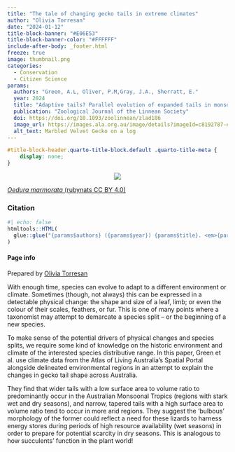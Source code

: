 ```yaml
---
title: "The tale of changing gecko tails in extreme climates"
author: "Olivia Torresan"
date: "2024-01-12"
title-block-banner: "#E06E53"
title-block-banner-color: "#FFFFFF"
include-after-body: _footer.html
freeze: true
image: thumbnail.png 
categories:
  - Conservation
  - Citizen Science
params:
  authors: "Green, A.L, Oliver, P.M,Gray, J.A., Sherratt, E."
  year: 2024
  title: "Adaptive tails? Parallel evolution of expanded tails in monsoonal tropics lineages of an Australian gecko radiation (Oedura)"
  publication: "Zoological Journal of the Linnean Society"
  doi: https://doi.org/10.1093/zoolinnean/zlad186
  image_url: https://images.ala.org.au/image/details?imageId=c8192787-e0a4-43d1-957d-a9b76d8ee2b6
  alt_text: Marbled Velvet Gecko on a log
---
```


<!-- remove metadata section -->

```css
#title-block-header.quarto-title-block.default .quarto-title-meta {
    display: none;
}
```


<!-- Side panel -->

:::{.column-page}

:::{.paper-side-column}
<center>
:::{.col-image layout-ncol=1 style="margin-left: auto; margin-right: auto;"}
<!-- add image url -->
<img src="https://ala-images.s3.ap-southeast-2.amazonaws.com/store/6/b/2/e/c8192787-e0a4-43d1-957d-a9b76d8ee2b6/original" class="rounded"/></img>
:::
</center>

::: figure-caption
<!-- edit caption -->
[*Oedura marmorata* (rubynats CC BY 4.0)](https://images.ala.org.au/image/details?imageId=c8192787-e0a4-43d1-957d-a9b76d8ee2b6)
:::

### Citation
```r
#| echo: false
htmltools::HTML(
  glue::glue("{params$authors} ({params$year}) {params$title}. <em>{params$publication}</em> <a href='{params$doi}' target='_blank'>{params$doi}</a>")
)
```


#### Page info
Prepared by 
[Olivia Torresan](https://labs.ala.org.au/about/Torresan_Olivia/)
:::


<!-- Main panel description -->

::: {.paper-main-column}
With enough time, species can evolve to adapt to a different environment or climate. Sometimes (though, not always) this can be expressed in a detectable physical change: the shape and size of a leaf, limb; or even the colour of their scales, feathers, or fur. This is one of many points where a taxonomist may attempt to demarcate a species split –
or the beginning of a new species. 

To make sense of the potential drivers of physical changes and species splits, we require some kind of knowledge on the historic environment and climate of the interested species distributive range. In this paper, Green et al. use climate data from the Atlas of Living Australia’s Spatial Portal alongside delineated environmental regions in an attempt to explain the changes in gecko tail shape across Australia. 

They find that wider tails with a low surface area to volume ratio to predominantly occur in the Australian Monsoonal Tropics (regions with stark wet and dry seasons), and narrow, tapered tails with a high surface area to volume ratio tend to occur in more arid regions. They suggest the ‘bulbous’ morphology of the former could reflect a need for these lizards to harness energy stores during periods of high resource availability (wet seasons) in order to prepare for potential scarcity in dry seasons.  This is analogous to how succulents’ function in the plant world!
:::
:::
